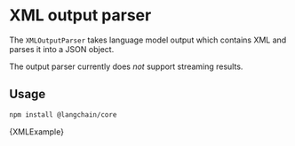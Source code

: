 # XML output parser

The `XMLOutputParser` takes language model output which contains XML and parses it into a JSON object.

The output parser currently does *not* support streaming results.

## Usage



<IntegrationInstallTooltip></IntegrationInstallTooltip>

```bash npm2yarn
npm install @langchain/core
```

<CodeBlock language="typescript">{XMLExample}</CodeBlock>
